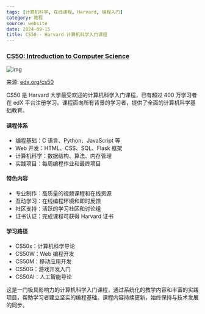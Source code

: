 ```yaml
---
tags: [计算机科学, 在线课程, Harvard, 编程入门]
category: 教程
source: website
date: 2024-09-15
title: CS50 - Harvard 计算机科学入门课程
---
```


### [CS50: Introduction to Computer Science](https://www.edx.org/cs50)

![img](https://img.mengpeng.tech/i/2024/12/11/6759257fa58ef.webp)

来源: [edx.org/cs50](https://www.edx.org/cs50)

CS50 是 Harvard 大学最受欢迎的计算机科学入门课程，已有超过 400 万学习者在 edX 平台注册学习。课程面向所有背景的学习者，提供了全面的计算机科学基础教育。

#### 课程体系
- 编程基础：C 语言、Python、JavaScript 等
- Web 开发：HTML、CSS、SQL、Flask 框架
- 计算机科学：数据结构、算法、内存管理
- 实践项目：每周编程作业和最终项目

#### 特色内容
- 专业制作：高质量的视频课程和在线资源
- 互动学习：在线编程环境和即时反馈
- 社区支持：活跃的学习社区和讨论组
- 证书认证：完成课程可获得 Harvard 证书

#### 学习路径
- CS50x：计算机科学导论
- CS50W：Web 编程开发
- CS50M：移动应用开发
- CS50G：游戏开发入门
- CS50AI：人工智能导论

这是一门极具影响力的计算机科学入门课程，通过系统化的教学内容和丰富的实践项目，帮助学习者建立坚实的编程基础。课程内容持续更新，始终保持与技术发展的同步。 